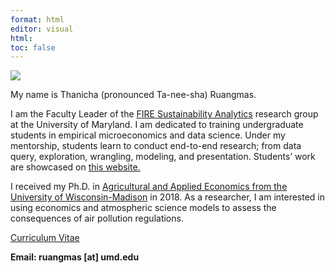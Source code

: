 ---
format: html
editor: visual
html:
toc: false
---

::: grid
::: g-col-6
![](images/portrait.jpg)
:::

::: g-col-6
My name is Thanicha (pronounced Ta-nee-sha) Ruangmas.

I am the Faculty Leader of the [FIRE Sustainability Analytics](https://www.fire.umd.edu/sa) research group at the University of Maryland. I am dedicated to training undergraduate students in empirical microeconomics and data science. Under my mentorship, students learn to conduct end-to-end research; from data query, exploration, wrangling, modeling, and presentation. Students' work are showcased on [this website.](https://umdfiresa.github.io/)

I received my Ph.D. in [Agricultural and Applied Economics from the University of Wisconsin-Madison](https://aae.wisc.edu/) in 2018. As a researcher, I am interested in using economics and atmospheric science models to assess the consequences of air pollution regulations.

[Curriculum Vitae](https://ruangmas.github.io/mycv.html)

**Email: ruangmas \[at\] umd.edu**
:::
:::

